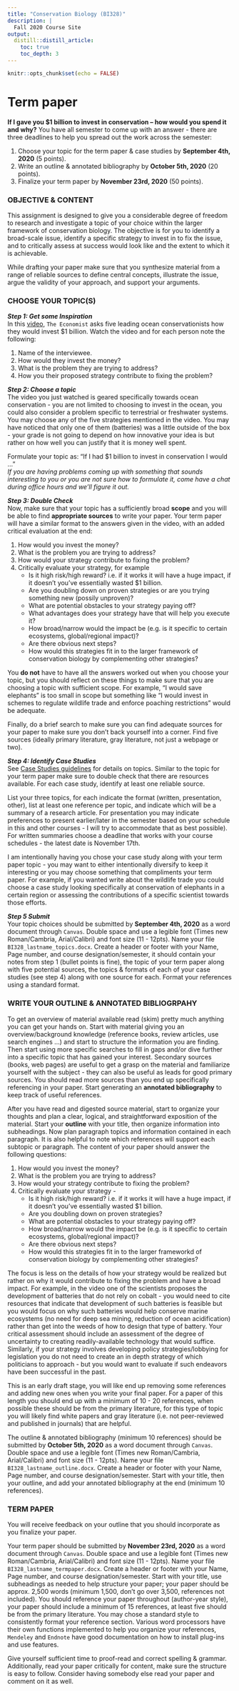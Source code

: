 ```yaml
---
title: "Conservation Biology (BI328)"
description: | 
  Fall 2020 Course Site
output:
  distill::distill_article:
    toc: true
    toc_depth: 3
---
```


```r

knitr::opts_chunk$set(echo = FALSE)

```

# Term paper

**If I gave you $1 billion to invest in conservation – how would you spend it and why?** You have all semester to come up with an answer - there are three deadlines to help you spread out the work across the semester:

1. Choose your topic for the term paper & case studies by **September 4th, 2020** (5 points). 
2. Write an outline & annotated bibliography by **October 5th, 2020** (20 points).
3. Finalize your term paper by **November 23rd, 2020** (50 points).


### OBJECTIVE & CONTENT
This assignment is designed to give you a considerable degree of freedom to research and investigate a topic of your choice within the larger framework of conservation biology. The objective is for you to identify a broad-scale issue, identify a specific strategy to invest in to fix the issue, and to critically assess at success would look like and the extent to which it is achievable.  

While drafting your paper make sure that you synthesize material from a range of reliable sources to define central concepts, illustrate the issue, argue the validity of your approach, and support your arguments.


### CHOOSE YOUR TOPIC(S)

***Step 1: Get some Inspiration***  
In this [video](https://www.youtube.com/watch?v=A1xrWKBu704), `The Economist` asks five leading ocean conservationists how they would invest $1 billion. Watch the video and for each person note the following:

1. Name of the interviewee.
2. How would they invest the money?
3. What is the problem they are trying to address?
4. How you their proposed strategy contribute to fixing the problem?


***Step 2: Choose a topic***  
The video you just watched is geared specifically towards ocean conservation - you are not limited to choosing to invest in the ocean, you could also consider a problem specific to terrestrial or freshwater systems. You may choose any of the five strategies mentioned in the video. You may have noticed that only one of them (batteries) was a little outside of the box - your grade is not going to depend on how innovative your idea is but rather on how well you can justify that it is money well spent. 

Formulate your topic as: "If I had $1 billion to invest in conservation I would ..."  
*If you are having problems coming up with something that sounds interesting to you or you are not sure how to formulate it, come have a chat during office hours and we'll figure it out.*


***Step 3: Double Check***  
Now, make sure that your topic has a sufficiently broad **scope** and you will be able to find **appropriate sources** to write your paper. Your term paper will have a similar format to the answers given in the video, with an added critical evaluation at the end:

1. How would you invest the money?
2. What is the problem you are trying to address?
3. How would your strategy contribute to fixing the problem?
4. Critically evaluate your strategy, for example
    + Is it high risk/high reward? i.e. if it works it will have a huge impact, if it doesn't you've essentially wasted $1 billion.
    + Are you doubling down on proven strategies or are you trying something new (possily unproven)?
    + What are potential obstacles to your strategy paying off?
    + What advantages does your strategy have that will help you execute it?
    + How broad/narrow would the impact be (e.g. is it specific to certain ecosystems, global/regional impact)?
    + Are there obvious next steps?
    + How would this strategies fit in to the larger framework of conservation biology by complementing other strategies?

You **do not** have to have all the answers worked out when you choose your topic, but you should reflect on these things to make sure that you are choosing a topic with sufficient scope. For example, "I would save elephants" is too small in scope but something like "I would invest in schemes to regulate wildlife trade and enforce poaching restrictions" would be adequate.

Finally, do a brief search to make sure you can find adequate sources for your paper to make sure you don't back yourself into a corner. Find five sources (ideally primary literature, gray literature, not just a webpage or two).

***Step 4: Identify Case Studies***  
See [Case Studies guidelines](https://bi328.netlify.app/case-study.html) for details on topics. Similar to the topic for your term paper make sure to double check that there are resources available. For each case study, identify at least one reliable source.

List your three topics, for each indicate the format (written, presentation, other), list at least one reference per topic, and indicate which will be a summary of a research article. For presentation you may indicate preferences to present earlier/later in the semester based on your schedule in this and other courses - I will try to accommodate that as best possible). For written summaries choose a deadline that works with your course schedules - the latest date is November 17th.

I am intentionally having you chose your case study along with your term paper topic - you may want to either intentionally diversify to keep it interesting or you may choose something that compliments your term paper. For example, if you wanted write about the wildlife trade you could choose a case study looking specifically at conservation of elephants in a certain region or assessing the contributions of a specific scientist towards those efforts.


***Step 5 Submit***  
Your topic choices should be submitted by **September 4th, 2020** as a word document through `Canvas`. Double space and use a legible font (Times new Roman/Cambria, Arial/Calibri) and font size (11 - 12pts). Name your file `BI328_lastname_topics.docx`. Create a header or footer with your Name, Page number, and course designation/semester, it should contain your notes from step 1 (bullet points is fine), the topic of your term paper along with five potential sources, the topics & formats of each of your case studies (see step 4) along with one source for each. Format your references using a standard format.


### WRITE YOUR OUTLINE & ANNOTATED BIBLIOGRPAHY

To get an overview of material available read (skim) pretty much anything you can get your hands on. Start with material giving you an overview/background knowledge (reference books, review articles, use search engines ...) and start to structure the information you are finding. Then start using more specific searches to fill in gaps and/or dive further into a specific topic that has gained your interest. Secondary sources (books, web pages) are useful to get a grasp on the material and familiarize yourself with the subject - they can also be useful as leads for good primary sources. You should read more sources than you end up specifically referencing in your paper. Start generating an **annotated bibliography** to keep track of useful references.

After you have read and digested source material, start to organize your thoughts and plan a clear, logical, and straightforward exposition of the material. Start your **outline** with your title, then organize information into subheadings. Now plan paragraph topics and information contained in each paragraph. It is also helpful to note which references will support each subtopic or paragraph. The content of your paper should answer the following questions:

1. How would you invest the money?
2. What is the problem you are trying to address?
3. How would your strategy contribute to fixing the problem?
4. Critically evaluate your strategy -
    + Is it high risk/high reward? i.e. if it works it will have a huge impact, if it doesn't you've essentially wasted $1 billion.
    + Are you doubling down on proven strategies?
    + What are potential obstacles to your strategy paying off?
    + How broad/narrow would the impact be (e.g. is it specific to certain ecosystems, global/regional impact)?
    + Are there obvious next steps?
    + How would this strategies fit in to the larger frameworkd of conservation biology by complementing other strategies?
    
The focus is less on the details of how your strategy would be realized but rather on why it would contribute to fixing the problem and have a broad impact. For example, in the video one of the scientists proposes the development of batteries that do not rely on cobalt - you would need to cite resources that indicate that development of such batteries is feasible but you would focus on why such batteries would help conserve marine ecosystems (no need for deep sea mining, reduction of ocean acidification) rather than get into the weeds of how to design that type of battery. Your critical assessment should include an assessment of the degree of uncertainty to creating readily-available technology that would suffice. Similarly, if your strategy involves developing policy strategies/lobbying for legislation you do not need to create an in depth strategy of which politicians to approach - but you would want to evaluate if such endeavors have been successful in the past.

This is an early draft stage, you will like end up removing some references and adding new ones when you write your final paper. For a paper of this length you should end up with a minimum of 10 - 20 references, when possible these should be from the primary literature, for this type of topic you will likely find white papers and gray literature (i.e. not peer-reviewed and published in journals) that are helpful. 

The outline & annotated bibliography (minimum 10 references) should be submitted by **October 5th, 2020** as a word document through `Canvas`. Double space and use a legible font (Times new Roman/Cambria, Arial/Calibri) and font size (11 - 12pts). Name your file `BI328_lastname_outline.docx`. Create a header or footer with your Name, Page number, and course designation/semester. Start with your title, then your outline, and add your annotated bibliography at the end (minimum 10 references).


### TERM PAPER

You will receive feedback on your outline that you should incorporate as you finalize your paper. 

Your term paper should be submitted by **November 23rd, 2020** as a word document through `Canvas`. Double space and use a legible font (Times new Roman/Cambria, Arial/Calibri) and font size (11 - 12pts). Name your file `BI328_lastname_termpaper.docx`. Create a header or footer with your Name, Page number, and course designation/semester. Start with your title, use subheadings as needed to help structure your paper; your paper should be approx. 2,500 words (minimum 1,500, don't go over 3,500, references not included). You should reference your paper throughout (author-year style), your paper should include a minimum of 15 references, at least five should be from the primary literature. You may chose a standard style to consistently format your reference section. Various word processors have their own functions implemented to help you organize your references, `Mendeley` and `Endnote` have good documentation on how to install plug-ins and use features.

Give yourself sufficient time to proof-read and correct spelling & grammar. Additionally, read your paper critically for content, make sure the structure is easy to follow. Consider having somebody else read your paper and comment on it as well.
